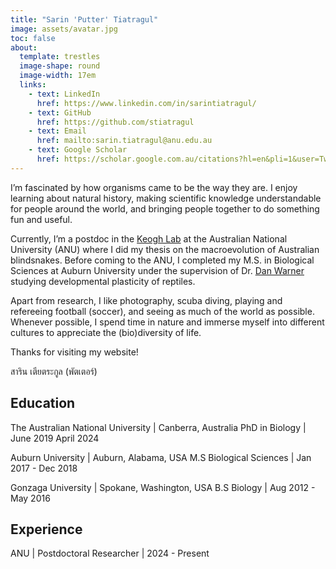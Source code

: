 ```yaml
---
title: "Sarin 'Putter' Tiatragul"
image: assets/avatar.jpg
toc: false
about:
  template: trestles
  image-shape: round
  image-width: 17em
  links:
    - text: LinkedIn
      href: https://www.linkedin.com/in/sarintiatragul/
    - text: GitHub
      href: https://github.com/stiatragul
    - text: Email
      href: mailto:sarin.tiatragul@anu.edu.au
    - text: Google Scholar
      href: https://scholar.google.com.au/citations?hl=en&pli=1&user=TwZonhIAAAAJ
---
```


I'm fascinated by how organisms came to be the way they are. I enjoy learning about natural history, making scientific knowledge understandable for people around the world, and bringing people together to do something fun and useful.

Currently, I'm a postdoc in the [Keogh Lab](http://keoghlab.com) at the Australian National University (ANU) where I did my thesis on the macroevolution of Australian blindsnakes. Before coming to the ANU, I completed my M.S. in Biological Sciences at Auburn University under the supervision of Dr. [Dan Warner](http://warnerlab.weebly.com/people.html) studying developmental plasticity of reptiles.

Apart from research, I like photography, scuba diving, playing and refereeing football (soccer), and seeing as much of the world as possible. Whenever possible, I spend time in nature and immerse myself into different cultures to appreciate the (bio)diversity of life.

Thanks for visiting my website!

สาริน เตียตระกูล (พัตเตอร์)

## Education

The Australian National University \| Canberra, Australia PhD in Biology \| June 2019 April 2024

Auburn University \| Auburn, Alabama, USA M.S Biological Sciences \| Jan 2017 - Dec 2018

Gonzaga University \| Spokane, Washington, USA B.S Biology \| Aug 2012 - May 2016

## Experience

ANU \| Postdoctoral Researcher \| 2024 - Present
